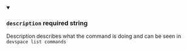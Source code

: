 
<details className="config-field" data-expandable="false" open>
<summary>

### `description` <span class="config-field-required" data-required="false">required</span> <span class="config-field-type">string</span> <span class="config-field-default"></span>

Description describes what the command is doing and can be seen in `devspace list commands`

</summary>



</details>
